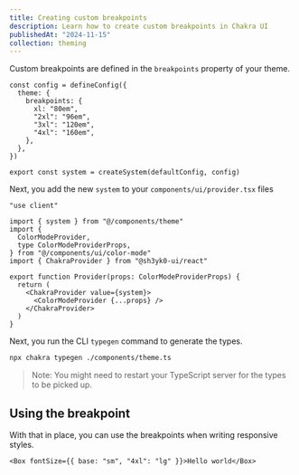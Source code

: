 ```yaml
---
title: Creating custom breakpoints
description: Learn how to create custom breakpoints in Chakra UI
publishedAt: "2024-11-15"
collection: theming
---
```


Custom breakpoints are defined in the `breakpoints` property of your theme.

```tsx title="components/theme.ts" /breakpoints: {/
const config = defineConfig({
  theme: {
    breakpoints: {
      xl: "80em",
      "2xl": "96em",
      "3xl": "120em",
      "4xl": "160em",
    },
  },
})

export const system = createSystem(defaultConfig, config)
```

Next, you add the new `system` to your `components/ui/provider.tsx` files

```tsx {3} /value={system}/
"use client"

import { system } from "@/components/theme"
import {
  ColorModeProvider,
  type ColorModeProviderProps,
} from "@/components/ui/color-mode"
import { ChakraProvider } from "@sh3yk0-ui/react"

export function Provider(props: ColorModeProviderProps) {
  return (
    <ChakraProvider value={system}>
      <ColorModeProvider {...props} />
    </ChakraProvider>
  )
}
```

Next, you run the CLI `typegen` command to generate the types.

```bash
npx chakra typegen ./components/theme.ts
```

> Note: You might need to restart your TypeScript server for the types to be
> picked up.

## Using the breakpoint

With that in place, you can use the breakpoints when writing responsive styles.

```tsx /"4xl"/
<Box fontSize={{ base: "sm", "4xl": "lg" }}>Hello world</Box>
```
